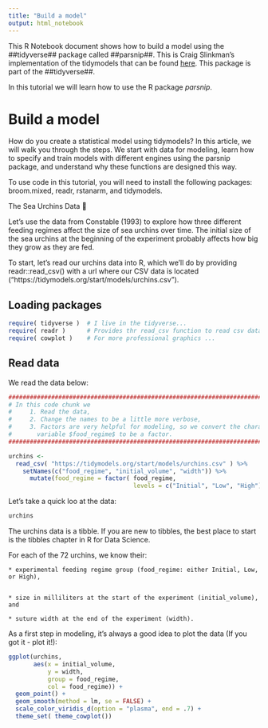 ```yaml
---
title: "Build a model"
output: html_notebook
---
```

This R Notebook document  shows how to build a model using the ##tidyverse## package  called ##parsnip##.  This is Craig Slinkman's implementation of the tidymodels that can be found [here](https://www.tidymodels.org/start/).  This package is part of the ##tidyverse##. 

In this tutorial we will learn how to use the R package $parsnip$.

# Build a model 

How do you create a statistical model using tidymodels? In this article, we will walk you through the steps. We start with data for modeling, learn how to specify and train models with different engines using the parsnip package, and understand why these functions are designed this way.

To use code in this tutorial, you will need to install the following packages: broom.mixed, readr, rstanarm, and tidymodels.  

The Sea Urchins Data 🔗︎

Let’s use the data from Constable (1993) to explore how three different feeding regimes affect the size of sea urchins over time. The initial size of the sea urchins at the beginning of the experiment probably affects how big they grow as they are fed.

To start, let’s read our urchins data into R, which we’ll do by providing readr::read_csv() with a url where our CSV data is located (“https://tidymodels.org/start/models/urchins.csv”).

## Loading packages

```r
require( tidyverse )  # I live in the tidyverse...
require( readr )      # Provides thr read_csv function to read csv data ...
require( cowplot )    # For more professional graphics ...
```


## Read data

We read the data below:

```r

################################################################################
# In this code chunk we
#     1. Read the data,
#     2. Change the names to be a little more verbose,
#     3. Factors are very helpful for modeling, so we convert the character
#       variable $food_regime$ to be a factor.
################################################################################

urchins <-  
  read_csv( "https://tidymodels.org/start/models/urchins.csv" ) %>% 
    setNames(c("food_regime", "initial_volume", "width")) %>% 
      mutate(food_regime = factor( food_regime, 
                                   levels = c("Initial", "Low", "High")))
```

Let's take a quick loo at the data:

```r
urchins
```

The urchins data is a tibble. If you are new to tibbles, the best place to start is the tibbles chapter in R for Data Science. 

For each of the 72 urchins, we know their:

    * experimental feeding regime group (food_regime: either Initial, Low, or High),
    
    
    * size in milliliters at the start of the experiment (initial_volume), and
    
    * suture width at the end of the experiment (width).

As a first step in modeling, it’s always a good idea to plot the data (If you got it - plot it!):
 
```r
ggplot(urchins,
       aes(x = initial_volume, 
           y = width, 
           group = food_regime, 
           col = food_regime)) + 
  geom_point() + 
  geom_smooth(method = lm, se = FALSE) +
  scale_color_viridis_d(option = "plasma", end = .7) +
  theme_set( theme_cowplot())

```

